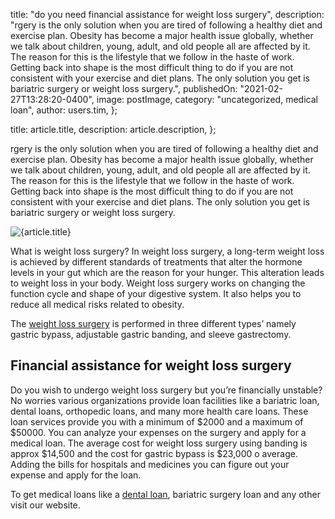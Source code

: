 
  title: "do you need financial assistance for weight loss surgery",
  description:
    "rgery is the only solution when you are tired of following a healthy diet and exercise plan. Obesity has become a major health issue globally, whether we talk about children, young, adult, and old people all are affected by it. The reason for this is the lifestyle that we follow in the haste of work. Getting back into shape is the most difficult thing to do if you are not consistent with your exercise and diet plans. The only solution you get is bariatric surgery or weight loss surgery.",
  publishedOn: "2021-02-27T13:28:20-0400",
  image: postImage,
  category: "uncategorized, medical loan",
  author: users.tim,
};

  title: article.title,
  description: article.description,
};


rgery is the only solution when you are tired of following a healthy diet and exercise plan. Obesity has become a major health issue globally, whether we talk about children, young, adult, and old people all are affected by it. The reason for this is the lifestyle that we follow in the haste of work. Getting back into shape is the most difficult thing to do if you are not consistent with your exercise and diet plans. The only solution you get is bariatric surgery or weight loss surgery.

<Image src={postImage} alt={article.title} />

What is weight loss surgery?
In weight loss surgery, a long-term weight loss is achieved by different standards of treatments that alter the hormone levels in your gut which are the reason for your hunger. This alteration leads to weight loss in your body. Weight loss surgery works on changing the function cycle and shape of your digestive system. It also helps you to reduce all medical risks related to obesity.

The [weight loss surgery](https://medical.tlc.com.au/) is performed in three different types’ namely gastric bypass, adjustable gastric banding, and sleeve gastrectomy.

## Financial assistance for weight loss surgery

Do you wish to undergo weight loss surgery but you’re financially unstable? No worries various organizations provide loan facilities like a bariatric loan, dental loans, orthopedic loans, and many more health care loans. These loan services provide you with a minimum of $2000 and a maximum of $50000. You can analyze your expenses on the surgery and apply for a medical loan. The average cost for weight loss surgery using banding is approx $14,500 and the cost for gastric bypass is $23,000 o average. Adding the bills for hospitals and medicines you can figure out your expense and apply for the loan.

To get medical loans like a [dental loan](https://dental.tlc.com.au/), bariatric surgery loan and any other visit our website.
